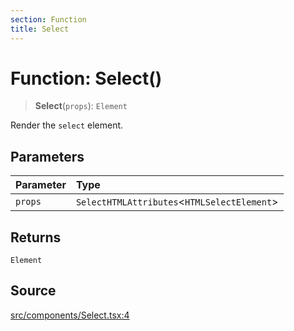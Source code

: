 ```yaml
---
section: Function
title: Select
---
```


# Function: Select()

> **Select**(`props`): `Element`

Render the `select` element.

## Parameters

| Parameter | Type |
| :------ | :------ |
| `props` | `SelectHTMLAttributes`\<`HTMLSelectElement`\> |

## Returns

`Element`

## Source

[src/components/Select.tsx:4](https://github.com/gpbl/react-day-picker/blob/45cca307e/src/components/Select.tsx#L4)
